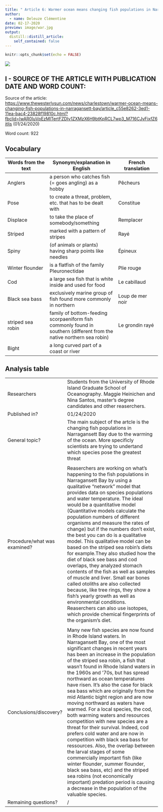 ```yaml
---
title: " Article 6: Warmer ocean means changing fish populations in Narragansett Bay "
author:
  - name: Deleuze Clémentine
date: 02-17-2020
preview: image/war.jpg
output:
  distill::distill_article:
    self_contained: false
---
```


```r
knitr::opts_chunk$set(echo = FALSE)
```

![](/media/sf_shared/projects/clementine-deleuze-blog/_posts/2020-02-17-article-6/image/war.jpg) 

## I - SOURCE OF THE ARTICLE WITH PUBLICATION DATE AND WORD COUNT:
Source of the article: <https://www.thewesterlysun.com/news/charlestown/warmer-ocean-means-changing-fish-populations-in-narragansett-bay/article_c55e8262-3ed1-11ea-bac4-23828f19810c.html?fbclid=IwAR0IuVpEzMITertFZDIv1ZXMzX6H9btKpRCL7wp3_M716CJvFixfZ6itIjs> (01/24/2020)

Word count: 922

## Vocabulary 

| Words from the text | Synonym/explanation in English | French translation |
| ------------------- | ------------------------------ | ------------------- |
| Anglers | a person who catches fish (= goes angling) as a hobby | Pêcheurs |
| Pose | to create a threat, problem, etc. that has to be dealt with | Constitue |
| Displace | to take the place of somebody/something | Remplacer |
| Striped | marked with a pattern of stripes | Rayé |
| Spiny | (of animals or plants) having sharp points like needles | Épineux |
| Winter flounder | is a flatfish of the family Pleuronectidae | Plie rouge |
| Cod | a large sea fish that is white inside and used for food | Le cabillaud |
| Black sea bass | exclusively marine group of fish found more commonly in northern | Loup de mer noir |
| striped sea robin | family of bottom-feeding scorpaeniform fish commonly found in southern (different from the native northern sea robin) | Le grondin rayé |
| Bight | a long curved part of a coast or river |



## Analysis table 

|                              |                                                                     |
| ---------------------------- | ------------------------------------------------------------------- |
| Researchers                  | Students from the University of Rhode Island Graduate School of Oceanography. Maggie Heinichen and Nina Santos, master's degree candidates and other reaserchers.| 
| Published in?                | 01/24/2020 |
| General topic?               | The main subject of the artcle is the changing fish populations in Narragansett Bay due to the warming of the ocean. More specificly scientists are trying to undertand which species pose the greatest threat | 
| | |
| Procedure/what was examined? | Reaserchers are working on what's happening to the fish populations in Narragansett Bay by using a qualitative “network” model that provides data on species populations and water temperature. The ideal would be a quantitative model (Quantitative models calculate the population numbers of different organisms and measure the rates of change) but if the numbers don't exist, the best you can do is a qualitative model. This qualitative model can be based on the striped sea robin's diets for example.They also studied how the diet of black see bass and cod overlaps, they analyzed stomach contents of the fish as well as samples of muscle and liver. Small ear bones called otoliths are also collected because, like tree rings, they show a fish’s yearly growth as well as environmental conditions. Reaserchers can also use isotopes, which provide chemical fingerprints of the organism's diet.|
| |  |
| Conclusions/discovery?       | Many new fish species are now found in Rhode Island waters. In Narragansett Bay, one of the most significant changes in recent years has been an increase in the population of the striped sea robin, a fish that wasn’t found in Rhode Island waters in the 1960s and '70s, but has spread northward as ocean temperatures have risen. It's also the case for black sea bass which are originally from the mid Atlantic bight region and are now moving northward as waters have warmed. For a local species, the cod, both warming waters and resources competition with new species are a threat for their survival. Indeed, cod prefers cold water and are now in competition with black sea bass for ressources. Also, the overlap between the larval stages of some commercially important fish (like winter flounder, summer flounder, black sea bass, etc) and the striped sea robins (not economically important) predation period is causing a decrease in the population of the valuable species. |
| Remaining questions?         | / |








